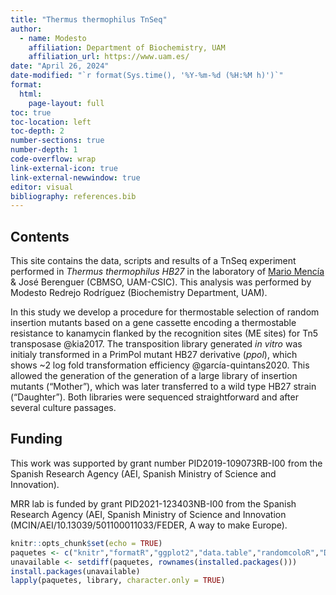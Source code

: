 ```yaml
---
title: "Thermus thermophilus TnSeq"
author: 
  - name: Modesto
    affiliation: Department of Biochemistry, UAM
    affiliation_url: https://www.uam.es/
date: "April 26, 2024"
date-modified: "`r format(Sys.time(), '%Y-%m-%d (%H:%M h)')`"
format: 
  html:
    page-layout: full
toc: true
toc-location: left
toc-depth: 2
number-sections: true
number-depth: 1
code-overflow: wrap
link-external-icon: true
link-external-newwindow: true 
editor: visual
bibliography: references.bib
---
```


## Contents

This site contains the data, scripts and results of a TnSeq experiment performed in *Thermus thermophilus HB27* in the laboratory of [Mario Mencía](mailto:mmencia@cbm.csic.es) & José Berenguer (CBMSO, UAM-CSIC). This analysis was performed by Modesto Redrejo Rodríguez (Biochemistry Department, UAM).

In this study we develop a procedure for thermostable selection of random insertion mutants based on a gene cassette encoding a thermostable resistance to kanamycin flanked by the recognition sites (ME sites) for Tn5 transposase @kia2017. The transposition library generated *in vitro* was initialy transformed in a PrimPol mutant HB27 derivative (*ppol*), which shows \~2 log fold transformation efficiency @garcía-quintans2020. This allowed the generation of the generation of a large library of insertion mutants (“Mother”), which was later transferred to a wild type HB27 strain (“Daughter”). Both libraries were sequenced straightforward and after several culture passages.

## Funding

This work was supported by grant number PID2019-109073RB-I00 from the Spanish Research Agency (AEI, Spanish Ministry of Science and Innovation).

MRR lab is funded by grant PID2021-123403NB-I00 from the Spanish Research Agency (AEI, Spanish Ministry of Science and Innovation (MCIN/AEI/10.13039/501100011033/FEDER, A way to make Europe).

```r

knitr::opts_chunk$set(echo = TRUE)
paquetes <- c("knitr","formatR","ggplot2","data.table","randomcoloR","DT","treemapify","shadowtext", "dplyr","tidyverse","patchwork","webr")
unavailable <- setdiff(paquetes, rownames(installed.packages()))
install.packages(unavailable)
lapply(paquetes, library, character.only = TRUE)

```
